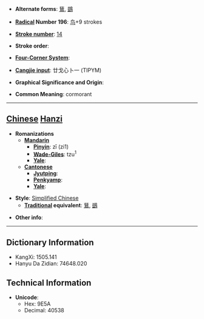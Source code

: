 * '''Alternate forms''': [[鶿]], [[鷀]]

* '''[[Wiktionary:Chinese radical index| Radical]] Number 196''': [[Wiktionary:Chinese radical index 鸟|鸟]]+9 strokes

* '''[[Wiktionary:Chinese total strokes index|Stroke number]]''': [[Wiktionary:Chinese total strokes index 14|14]]

* '''Stroke order''': 

* '''[[Wiktionary:Chinese four corner index|Four-Corner System]]''': 

* '''[[Wiktionary:Chinese Cangjie index|Cangjie input]]''': 廿戈心卜一 (TIPYM)

* '''Graphical Significance and Origin''': 

* '''Common Meaning''': cormorant

----

== [[Chinese]] [[Hanzi]] ==

* '''Romanizations'''
** '''[[Mandarin]]'''
*** '''[[Pinyin]]''': zī (zi1)
*** '''[[Wade-Giles]]''': tzu<sup>1</sup>
*** '''[[Yale]]''': 
** '''[[Cantonese]]'''
*** '''[[Jyutping]]''':
*** '''[[Penkyamp]]''': 
*** '''[[Yale]]''': 

* '''Style''': [[Simplified Chinese]] 
** '''[[Traditional Chinese|Traditional]] equivalent''': [[鶿]], [[鷀]]

* '''Other info''': 

----

== Dictionary Information ==

* KangXi: 1505.141
* Hanyu Da Zidian: 74648.020

== Technical Information ==

* '''Unicode''':
** Hex: 9E5A
** Decimal: 40538